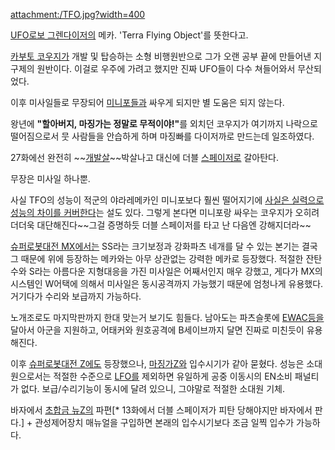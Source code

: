 attachment:/TFO.jpg?width=400

[[UFO로보 그렌다이저]]의 메카. 'Terra Flying Object'를 뜻한다고.

[[카부토 코우지]]가 개발 및 탑승하는 소형 비행원반으로 그가 오랜 공부 끝에 만들어낸 지구제의 원반이다. 이걸로 우주에 가려고 했지만 진짜 UFO들이 다수 쳐들어와서 무산되었다. 

이후 미사일들로 무장되어 [[미니포]]들과 싸우게 되지만 별 도움은 되지 않는다.

왕년에 '''"할아버지, 마징가는 정말로 무적이야!"'''를 외치던 코우지가 여기까지 나락으로 떨어짐으로서 뭇 사람들을 안습하게 하며 마징빠를 다이저까로 만드는데 일조하였다.

27화에선 완전히 ~~[[개발살]]~~박살나고 대신에 더블 [[스페이저]]로 갈아탄다. 

무장은 미사일 하나뿐.

사실 TFO의 성능이 적군의 야라레메카인 미니포보다 훨씬 떨어지기에 [http://dustwhirl.egloos.com/2982736 사실은 실력으로 성능의 차이를 커버한다]는 설도 있다.  그렇게 본다면 미니포랑 싸우는 코우지가 오히려 더더욱 대단해진다~~그걸 증명하듯 더블 스페이저를 타고 난 다음엔 강해지더라~~

[[슈퍼로봇대전 MX]]에서는 SS라는 크기보정과 강화파츠 네개를 달 수 있는 본기는 결국 그 때문에 위에 등장하는 메카와는 아무 상관없는 강력한 메카로 등장했다. 적절한 잔탄수와 S라는 아름다운 지형대응을 가진 미사일은 어째서인지 매우 강했고, 게다가 MX의 시스템인 W어택에 의해서 미사일은 동시공격까지 가능했기 때문에 엄청나게 유용했다. 거기다가 수리와 보급까지 가능하다. 

노개조로도 마지막판까지 한대 맞는거 보기도 힘들다. 남아도는 파츠슬롯에 [[EWAC]]등을 달아서 아군을 지원하고, 어태커와 원호공격에 B세이브까지 달면 진짜로 미친듯이 유용해진다.


이후 [[슈퍼로봇대전 Z]]에도 등장했으나, [[마징가Z]]와 입수시기가 같아 묻혔다. 성능은 소대원으로서는 적절한 수준으로 [[LFO]]를 제외하면 유일하게 공중 이동시의 EN소비 패널티가 없다. 보급/수리기능이 동시에 달려 있으니, 그야말로 적절한 소대원 기체.

바자에서 [[초합금 뉴Z]]의 파편[* 13화에서 더블 스페이저가 피탄 당해야지만 바자에서 판다.] + 관성제어장치 매뉴얼을 구입하면 본래의 입수시기보다 조금 일찍 입수가 가능하다.
